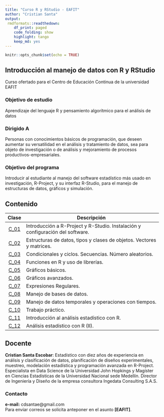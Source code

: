 ```yaml
---
title: "Curso R y RStudio - EAFIT"
author: "Cristian Santa"
output:
 rmdformats::readthedown:
    df_print: paged
    code_folding: show
    highlight: tango
    keep_md: yes
---
```


```r
knitr::opts_chunk$set(echo = TRUE)
```

## Introducción al manejo de datos con R y RStudio

Curso ofertado para el Centro de Educación Continua de la universidad EAFIT

### Objetivo de estudio

Aprendizaje del lenguaje R y pensamiento algorítmico para el análisis de datos					

### Dirigido A

Personas con conocimientos básicos de programación, que deseen aumentar su versatilidad en el análisis y tratamiento de datos, sea para objeto de investigación o de análisis y mejoramiento de procesos productivos-empresariales.					

### Objetivo del programa

Introducir al estudiante al manejo del software estadístico más usado en investigación, R-Project, y su interfaz R-Studio, para el manejo de estructuras de datos, gráficos y simulación.					

## Contenido

| **Clase** |                                 **Descripción**                                |
|:---------:|--------------------------------------------------------------------------------|
|  <a href="./Clase01/Clase01.html">C_01</a>  | Introducción a R-Project y R-Studio. Instalación y configuración del software. |
|  <a href="./Clase02/Clase02.html">C_02</a>  | Estructuras de datos, tipos y clases de objetos. Vectores y matrices.       |
|  <a href="./Clase03/Clase03.html">C_03</a>  | Condicionales y ciclos. Secuencias. Número aleatorios.                         |
|  <a href="./Clase04/Clase04a.html">C_04</a>  | Funciones en R y uso de librerías.                                             |
|  <a href="./Clase05/Clase05a.html">C_05</a>  | Gráficos básicos.                                                              |
|  <a href="./Clase06/Clase06a.html">C_06</a>  | Gráficos avanzados.                                                            |
|  <a href="./Clase07/Clase07a.html">C_07</a>  | Expresiones Regulares.                                                         |
|  <a href="./Clase08/Clase08a.html">C_08</a>  | Manejo de bases de datos.                                                      |
|  <a href="./Clase09/Clase09a.html">C_09</a>  | Manejo de datos temporales y operaciones con tiempos.                          |
|  <a href="./Clase10/Clase10a.html">C_10</a>  | Trabajo práctico.                                                              |
|  <a href="./Clase11/Clase11a.html">C_11</a>  | Introducción al análisis estadístico con R.                                    |
|  <a href="./Clase12/Clase12a.html">C_12</a>  | Análisis estadístico con R (II).                                               |

## Docente

**Cristian Santa Escobar**: Estadístico con diez años de experiencia en análisis y clasificación de datos, planificación de diseños experimentales, muestreo, modelación estadística y programación avanzada en R-Project. Especialista en Data Science de la Universidad John Hopkings y Magíster en Ciencias Estadísticas de la Universidad Nacional sede Medellín. Director de Ingeniería y Diseño de la empresa consultora Ingedata Consulting S.A.S.

### Contacto

**e-mail:** cdsantae@gmail.com <br>
Para enviar correos se solicita anteponer en el asunto **[EAFIT]**.



